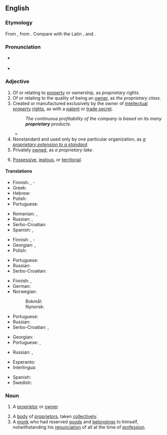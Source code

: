 ==English==

===Etymology===
From {{etyl|fr|en}} {{m|fr|propriétaire}}, from {{etyl|la|en}} {{m|la|proprietarius}}. Compare with the Latin {{m|la|proprietas||property}}, and {{m|la|proprius||ownership}}.

===Pronunciation===
* {{a|US}} {{IPA|/pɹəˈpɹɑɪ.ə.teɪɹ.i/|lang=en}}
* {{audio|En-us-proprietary.ogg|Audio (US)|lang=en}}

===Adjective===
{{en-adj}}

# Of or relating to [[property]] or ownership, as ''proprietary rights''.
# Of or relating to the quality of being an [[owner]], as ''the proprietary class''.
# Created or manufactured exclusively by the owner of [[intellectual property]] [[right]]s, as with a [[patent]] or [[trade secret]].
#: ''The continuous profitability of the company is based on its many '''proprietary''' products.''
#* {{quote-book|author=Michael Craig Budden|title=Protecting Trade Secrets under the Uniform Trade Secrets Act: Practical Advice for Executives|location=Westport, Conn.|publisher=[[w:Greenwood Publishing Group|Quorum Books]]|year=1996|page=20|isbn=978-1-56720-016-4|passage=It was reported that the recipes for the secret sauce and grinder sandwiches were '''proprietary''', known only to the current president of the corporation and the former owner of the restaurant.}}
# Nonstandard and used only by one particular organization, as ''[https://developer.mozilla.org/en-US/docs/Web/CSS/List_of_Proprietary_CSS_Features a proprietary extension to a standard]''.
# Privately [[owned]], as ''a proprietary lake''.
# {{lb|en|of a|person}} [[possessive|Possessive]], [[jealous]], or [[territorial]].

====Translations====
{{trans-top|relating to property or ownership}}
* Finnish: {{t+|fi|oma}}, {{t+|fi|omistus}}-
* Greek: {{t+|el|ιδιοκτησιακός|m}}
* Hebrew: {{t|he|קִנְיָנִי}}
* Polish: {{t|pl|własnościowy}}
* Portuguese: {{t+|pt|proprietário}}
{{trans-mid}}
* Romanian: {{t+|ro|proprietar}}, {{t|ro|de proprietate}}
* Russian: {{t+|ru|со́бственнический}}, {{t+|ru|проприета́рный}}
* Serbo-Croatian: {{t+|sh|vlasnički}}
* Spanish: {{t+|es|propietario}}, {{t|es|de propiedad}}
{{trans-bottom}}

{{trans-top|of or relating to the quality of being an owner}}
* Finnish: {{t+|fi|omistava}}, {{t+|fi|omistaja}}-
* Georgian: {{t|ka|დაპატენტებული}}, {{t|ka|პატენტიანი}}
* Polish: {{t|pl|własnościowy}}
{{trans-mid}}
* Portuguese: {{t+|pt|proprietário}}
* Russian: {{t+|ru|патенто́ванный}} {{qualifier|patent}}
* Serbo-Croatian: {{t+|sh|vlasnički}}
{{trans-bottom}}

{{trans-top|manufactured exclusively by the IPR owner}}
* Finnish: {{t+|fi|alkuperäinen}}, {{t|fi|alkuperäis-}}
* German: {{t+|de|proprietär}}
* Norwegian:
*: Bokmål: {{t+|nb|proprietær}}
*: Nynorsk: {{t|nn|proprietær}}
{{trans-mid}}
* Portuguese: {{t+|pt|proprietário}}
* Russian: {{t+|ru|проприета́рный}}
* Serbo-Croatian: {{t+|sh|originalan}}, {{t|sh|licenciran}}
{{trans-bottom}}

{{trans-top|privately owned}}
* Georgian: {{t|ka|კერძო}}
* Portuguese: {{t+|pt|privado}}, {{t+|pt|particular}}
{{trans-mid}}
* Russian: {{t+|ru|ча́стный}}, {{t+|ru|прива́тный}}
{{trans-bottom}}

{{checktrans-top}}
* Esperanto: {{t-check|eo|proprajxa}}
* Interlingua: {{t-check|ia|proprietari}}
{{trans-mid}}
* Spanish: {{t+check|es|propietario}}
* Swedish: {{t-check|sv|proprietär}}
{{trans-bottom}}

===Noun===
{{en-noun|proprietaries}}

# A [[proprietor]] or [[owner]].
#: {{rfquotek|Fuller}}
# A [[body]] of [[proprietor]]s, taken [[collectively]].
# A [[monk]] who had reserved [[goods]] and [[belongings]] to himself, notwithstanding his [[renunciation]] of all at the time of [[profession]].